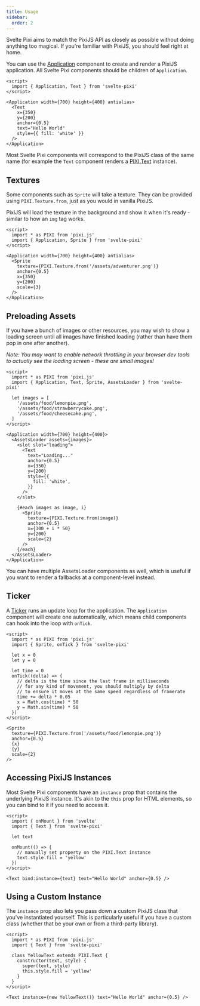 ```yaml
---
title: Usage
sidebar:
  order: 2
---
```


Svelte Pixi aims to match the PixiJS API as closely as possible without doing anything too magical. 
If you're familiar with PixiJS, you should feel right at home.

You can use the [Application](/docs/components/application) component to create and render a PixiJS application. 
All Svelte Pixi components should be children of `Application`.

```svelte live wrapper=/src/layouts/examples/wrappers/Empty.svelte
<script>
  import { Application, Text } from 'svelte-pixi'
</script>

<Application width={700} height={400} antialias>
  <Text
    x={350}
    y={200}
    anchor={0.5}
    text="Hello World"
    style={{ fill: 'white' }}
  />
</Application>
```

Most Svelte Pixi components will correspond to the PixiJS class of the same name
(for example the `Text` component renders a [PIXI.Text](https://pixijs.download/dev/docs/PIXI.Text.html) instance).

## Textures

Some components such as `Sprite` will take a texture. They can be provided using `PIXI.Texture.from`,
just as you would in vanilla PixiJS.

PixiJS will load the texture in the background and show it when it's ready - similar to how an `img` tag works.

```svelte live wrapper=/src/layouts/examples/wrappers/Empty.svelte
<script>
  import * as PIXI from 'pixi.js'
  import { Application, Sprite } from 'svelte-pixi'
</script>

<Application width={700} height={400} antialias>
  <Sprite
    texture={PIXI.Texture.from('/assets/adventurer.png')}
    anchor={0.5}
    x={350}
    y={200}
    scale={3}
  />
</Application>
```

## Preloading Assets

If you have a bunch of images or other resources, you may wish to show a loading screen 
until all images have finished loading (rather than have them pop in one after another).

_Note: You may want to enable network throttling in your browser dev tools to actually see the loading screen - these are small images!_

```svelte live wrapper=/src/layouts/examples/wrappers/Empty.svelte
<script>
  import * as PIXI from 'pixi.js'
  import { Application, Text, Sprite, AssetsLoader } from 'svelte-pixi'

  let images = [
    '/assets/food/lemonpie.png',
    '/assets/food/strawberrycake.png',
    '/assets/food/cheesecake.png',
  ]
</script>

<Application width={700} height={400}>
  <AssetsLoader assets={images}>
    <slot slot="loading">
      <Text
        text="Loading..."
        anchor={0.5}
        x={350}
        y={200}
        style={{
          fill: 'white',
        }}
      />
    </slot>

    {#each images as image, i}
      <Sprite
        texture={PIXI.Texture.from(image)}
        anchor={0.5}
        x={300 + i * 50}
        y={200}
        scale={2}
      />
    {/each}
  </AssetsLoader>
</Application>
```

You can have multiple AssetsLoader components as well, which is useful 
if you want to render a fallbacks at a component-level instead.

## Ticker

A [Ticker](/docs/components/ticker) runs an update loop for the application. 
The `Application` component will create one automatically, which means child
components can hook into the loop with `onTick`.

```svelte live
<script>
  import * as PIXI from 'pixi.js'
  import { Sprite, onTick } from 'svelte-pixi'

  let x = 0
  let y = 0

  let time = 0
  onTick((delta) => {
    // delta is the time since the last frame in milliseconds
    // for any kind of movement, you should multiply by delta
    // to ensure it moves at the same speed regardless of framerate
    time += delta * 0.05
    x = Math.cos(time) * 50
    y = Math.sin(time) * 50
  })
</script>

<Sprite
  texture={PIXI.Texture.from('/assets/food/lemonpie.png')}
  anchor={0.5}
  {x}
  {y}
  scale={2}
/>
```

## Accessing PixiJS Instances

Most Svelte Pixi components have an `instance` prop that 
contains the underlying PixiJS instance. It's akin to the `this` prop for HTML elements, 
so you can bind to it if you need to access it.

```svelte live
<script>
  import { onMount } from 'svelte'
  import { Text } from 'svelte-pixi'

  let text

  onMount(() => {
    // manually set property on the PIXI.Text instance    
    text.style.fill = 'yellow'
  })
</script>

<Text bind:instance={text} text="Hello World" anchor={0.5} />
```

## Using a Custom Instance

The `instance` prop also lets you pass down a custom PixiJS class 
that you've instantiated yourself. This is particularly useful 
if you have a custom class (whether that be your own or from a third-party library).

```svelte live
<script>
  import * as PIXI from 'pixi.js'
  import { Text } from 'svelte-pixi'

  class YellowText extends PIXI.Text {
    constructor(text, style) {
      super(text, style)
      this.style.fill = 'yellow'
    }
  }
</script>

<Text instance={new YellowText()} text="Hello World" anchor={0.5} />
```

